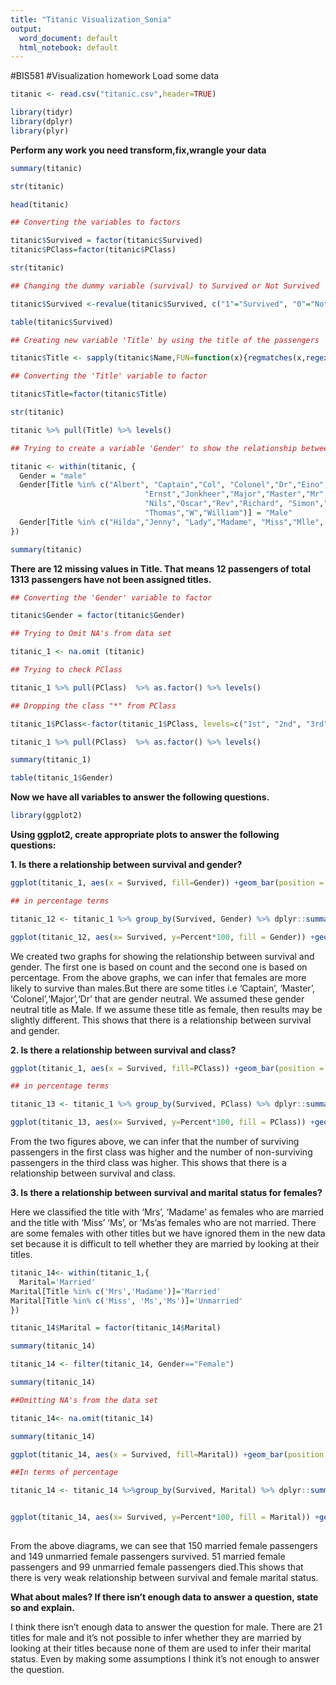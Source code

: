 ---
title: "Titanic Visualization_Sonia"
output:
  word_document: default
  html_notebook: default
---
#BIS581
#Visualization homework
Load some data
```{r}
titanic <- read.csv("titanic.csv",header=TRUE)
```

```{r}
library(tidyr)
library(dplyr)
library(plyr)
```



**Perform any work you need transform,fix,wrangle your data**

```{r}
summary(titanic)
```
```{r}
str(titanic)
```

```{r}
head(titanic)
```

```{r}
## Converting the variables to factors

titanic$Survived = factor(titanic$Survived)
titanic$PClass=factor(titanic$PClass)
```

```{r}
str(titanic)
```

```{r}
## Changing the dummy variable (survival) to Survived or Not Survived

titanic$Survived <-revalue(titanic$Survived, c("1"="Survived", "0"="Not Survived"))
```


```{r}
table(titanic$Survived)
```
```{r}
## Creating new variable 'Title' by using the title of the passengers

titanic$Title <- sapply(titanic$Name,FUN=function(x){regmatches(x,regexec(',[[:space:]](.*?)[[:space:]]',x))[[1]][2]})

```

```{r}
## Converting the 'Title' variable to factor

titanic$Title=factor(titanic$Title)
```

```{r}
str(titanic)
```


```{r}
titanic %>% pull(Title) %>% levels() 
```
```{r}
## Trying to create a variable 'Gender' to show the relationship between survival and gender

titanic <- within(titanic, {
  Gender = "male"
  Gender[Title %in% c("Albert", "Captain","Col", "Colonel","Dr","Eino",
                              "Ernst","Jonkheer","Major","Master","Mr","Nikolai",
                              "Nils","Oscar","Rev","Richard", "Simon","Sir",
                              "Thomas","W","William")] = "Male"
  Gender[Title %in% c("Hilda","Jenny", "Lady","Madame", "Miss","Mlle", "Mrs","Ms", "Ms ", "the")] = "Female"
})
```



```{r}
summary(titanic)
```
**There are 12 missing values in Title. That means 12 passengers of total 1313 passengers have not been assigned titles.**

```{r}
## Converting the 'Gender' variable to factor

titanic$Gender = factor(titanic$Gender)
```


```{r}
## Trying to Omit NA's from data set

titanic_1 <- na.omit (titanic)
```
```{r}
## Trying to check PClass

titanic_1 %>% pull(PClass)  %>% as.factor() %>% levels()
```

```{r}
## Dropping the class "*" from PClass

titanic_1$PClass<-factor(titanic_1$PClass, levels=c("1st", "2nd", "3rd"))
```

```{r}
titanic_1 %>% pull(PClass)  %>% as.factor() %>% levels()
```

```{r}
summary(titanic_1)
```
```{r}
table(titanic_1$Gender)
```
**Now we have all variables to answer the following questions.** 

```{r} 
library(ggplot2)
```

**Using ggplot2, create appropriate plots to answer the following questions:**


**1. Is there a relationship between survival and gender?**


```{r}
ggplot(titanic_1, aes(x = Survived, fill=Gender)) +geom_bar(position = position_dodge()) +geom_text(stat='count', aes(label=stat(count)), position = position_dodge(width=1), vjust=-0.2)+theme_classic()+labs(title="Bar chart of survival by gender")
```
```{r}
## in percentage terms

titanic_12 <- titanic_1 %>% group_by(Survived, Gender) %>% dplyr::summarize(count = n()) %>%mutate(Percent=count/sum(count))

ggplot(titanic_12, aes(x= Survived, y=Percent*100, fill = Gender)) +geom_bar(stat="identity") + labs(title="Bar chart of survival by gender", y="Percent")
```

We created two graphs for showing the relationship between survival and gender. The first one is based on count and the second one is based on percentage. From the above graphs, we can infer that females are more likely to survive than males.But there are some titles i.e 'Captain', 'Master', 'Colonel','Major','Dr' that are gender neutral. We assumed these gender neutral title as Male. If we assume these title as female, then results may be slightly different. This shows that there is a relationship between survival and gender. 



**2. Is there a relationship between survival and class?**



```{r}
ggplot(titanic_1, aes(x = Survived, fill=PClass)) +geom_bar(position = position_dodge()) +geom_text(stat='count', aes(label=stat(count)), position = position_dodge(width=1), vjust=-0.2)+theme_classic()+labs(title="Bar chart of survival by PClass")
```
```{r}
## in percentage terms

titanic_13 <- titanic_1 %>% group_by(Survived, PClass) %>% dplyr::summarize(count = n()) %>%mutate(Percent=count/sum(count))

ggplot(titanic_13, aes(x= Survived, y=Percent*100, fill = PClass)) +geom_bar(stat="identity") + labs(title="Bar chart of survival by PClass", y="Percent")

```


From the two figures above, we can infer that the number of surviving passengers in the first class was higher and the number of non-surviving passengers in the third class was higher. This shows that there is a relationship between survival and class.



**3. Is there a relationship between survival and marital status for females?** 


Here we classified the title with 'Mrs', 'Madame' as females who are married and the title with 'Miss' 'Ms', or 'Ms'as females who are not married. There are some females with other titles but we have ignored them in the new data set because it is difficult to tell whether they are married by looking at their titles.


```{r}
titanic_14<- within(titanic_1,{
  Marital='Married'
Marital[Title %in% c('Mrs','Madame')]='Married'
Marital[Title %in% c('Miss', 'Ms','Ms')]='Unmarried'
})
```
```{r}
titanic_14$Marital = factor(titanic_14$Marital)
```


```{r}
summary(titanic_14)
```

```{r}
titanic_14 <- filter(titanic_14, Gender=="Female")
```
```{r}
summary(titanic_14)
```

```{r}
##Omitting NA's from the data set

titanic_14<- na.omit(titanic_14)
```

```{r}
summary(titanic_14)
```


```{r}
ggplot(titanic_14, aes(x = Survived, fill=Marital)) +geom_bar(position = position_dodge()) +geom_text(stat='count', aes(label=stat(count)), position = position_dodge(width=1), vjust=-0.2)+theme_classic()+labs(title="Bar Chart of survival by female Marital status")
```
```{r}
##In terms of percentage

titanic_14 <- titanic_14 %>%group_by(Survived, Marital) %>% dplyr::summarize(count = n()) %>%mutate(Percent=count/sum(count))


ggplot(titanic_14, aes(x= Survived, y=Percent*100, fill = Marital)) +geom_bar(stat="identity") +  labs(title="Bar chart of survival by female Marital status", y="Percent")
  
```

From the above diagrams, we can see that 150 married female passengers and 149 unmarried female passengers survived. 51 married female passengers and 99 unmarried female passengers died.This shows that there is very weak relationship between survival and female marital status. 


**What about males? If there isn't enough data to answer a question, state so and explain.**

I think there isn't enough data to answer the question for male. There are 21 titles for male and it's not possible to infer whether they are married by looking at their titles because none of them are used to infer their marital status. Even by making some assumptions I think it's not enough to answer the question.
  

